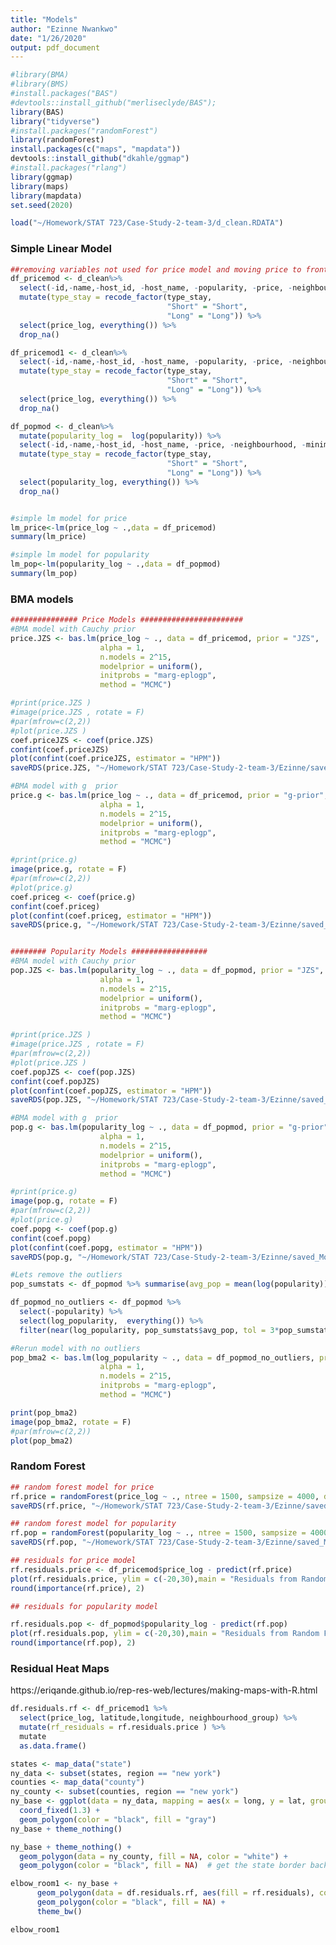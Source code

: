 ```yaml
---
title: "Models"
author: "Ezinne Nwankwo"
date: "1/26/2020"
output: pdf_document
---
```


```r

#library(BMA)
#library(BMS)
#install.packages("BAS")
#devtools::install_github("merliseclyde/BAS");
library(BAS)
library("tidyverse")
#install.packages("randomForest")
library(randomForest)
install.packages(c("maps", "mapdata"))
devtools::install_github("dkahle/ggmap")
#install.packages("rlang")
library(ggmap)
library(maps)
library(mapdata)
set.seed(2020)

```

```r
load("~/Homework/STAT 723/Case-Study-2-team-3/d_clean.RDATA")
```


### Simple Linear Model 

```r
##removing variables not used for price model and moving price to front of dataframe
df_pricemod <- d_clean%>% 
  select(-id,-name,-host_id, -host_name, -popularity, -price, -neighbourhood, -latitude, -longitude, -minimum_nights, -days_since_last, -dist_closest_metro) %>% 
  mutate(type_stay = recode_factor(type_stay, 
                                   "Short" = "Short", 
                                   "Long" = "Long")) %>% 
  select(price_log, everything()) %>% 
  drop_na()

df_pricemod1 <- d_clean%>% 
  select(-id,-name,-host_id, -host_name, -popularity, -price, -neighbourhood, -minimum_nights, -days_since_last, -dist_closest_metro) %>% 
  mutate(type_stay = recode_factor(type_stay, 
                                   "Short" = "Short", 
                                   "Long" = "Long")) %>% 
  select(price_log, everything()) %>% 
  drop_na()

df_popmod <- d_clean%>% 
  mutate(popularity_log =  log(popularity)) %>% 
  select(-id,-name,-host_id, -host_name, -price, -neighbourhood, -minimum_nights, -days_since_last, -dist_closest_metro, -price_log, -popularity) %>% 
  mutate(type_stay = recode_factor(type_stay, 
                                   "Short" = "Short", 
                                   "Long" = "Long")) %>% 
  select(popularity_log, everything()) %>% 
  drop_na()


#simple lm model for price
lm_price<-lm(price_log ~ .,data = df_pricemod)
summary(lm_price)

#simple lm model for popularity
lm_pop<-lm(popularity_log ~ .,data = df_popmod)
summary(lm_pop)


```

### BMA models

```r
############### Price Models #######################
#BMA model with Cauchy prior
price.JZS <- bas.lm(price_log ~ ., data = df_pricemod, prior = "JZS", 
                    alpha = 1, 
                    n.models = 2^15,
                    modelprior = uniform(),
                    initprobs = "marg-eplogp",
                    method = "MCMC")

#print(price.JZS )
#image(price.JZS , rotate = F)
#par(mfrow=c(2,2))
#plot(price.JZS )
coef.priceJZS <- coef(price.JZS)
confint(coef.priceJZS)
plot(confint(coef.priceJZS, estimator = "HPM"))
saveRDS(price.JZS, "~/Homework/STAT 723/Case-Study-2-team-3/Ezinne/saved_Models/price_bma_JZS.rds")

#BMA model with g  prior
price.g <- bas.lm(price_log ~ ., data = df_pricemod, prior = "g-prior", 
                    alpha = 1, 
                    n.models = 2^15,
                    modelprior = uniform(),
                    initprobs = "marg-eplogp",
                    method = "MCMC")

#print(price.g)
image(price.g, rotate = F)
#par(mfrow=c(2,2))
#plot(price.g)
coef.priceg <- coef(price.g)
confint(coef.priceg)
plot(confint(coef.priceg, estimator = "HPM"))
saveRDS(price.g, "~/Homework/STAT 723/Case-Study-2-team-3/Ezinne/saved_Models/price_bma_g.rds")


######## Popularity Models #################
#BMA model with Cauchy prior
pop.JZS <- bas.lm(popularity_log ~ ., data = df_popmod, prior = "JZS", 
                    alpha = 1, 
                    n.models = 2^15,
                    modelprior = uniform(),
                    initprobs = "marg-eplogp",
                    method = "MCMC")

#print(price.JZS )
#image(price.JZS , rotate = F)
#par(mfrow=c(2,2))
#plot(price.JZS )
coef.popJZS <- coef(pop.JZS)
confint(coef.popJZS)
plot(confint(coef.popJZS, estimator = "HPM"))
saveRDS(pop.JZS, "~/Homework/STAT 723/Case-Study-2-team-3/Ezinne/saved_Models/pop_bma_JZS.rds")

#BMA model with g  prior
pop.g <- bas.lm(popularity_log ~ ., data = df_popmod, prior = "g-prior", 
                    alpha = 1, 
                    n.models = 2^15,
                    modelprior = uniform(),
                    initprobs = "marg-eplogp",
                    method = "MCMC")

#print(price.g)
image(pop.g, rotate = F)
#par(mfrow=c(2,2))
#plot(price.g)
coef.popg <- coef(pop.g)
confint(coef.popg)
plot(confint(coef.popg, estimator = "HPM"))
saveRDS(pop.g, "~/Homework/STAT 723/Case-Study-2-team-3/Ezinne/saved_Models/pop_bma_g.rds")

#Lets remove the outliers
pop_sumstats <- df_popmod %>% summarise(avg_pop = mean(log(popularity)), sd_pop = sd(log(popularity)), min_pop = min(log(popularity)), max_pop = max(log(popularity)))

df_popmod_no_outliers <- df_popmod %>% 
  select(-popularity) %>% 
  select(log_popularity,  everything()) %>% 
  filter(near(log_popularity, pop_sumstats$avg_pop, tol = 3*pop_sumstats$sd_pop))

#Rerun model with no outliers
pop_bma2 <- bas.lm(log_popularity ~ ., data = df_popmod_no_outliers, prior = "JZS", 
                    alpha = 1, 
                    n.models = 2^15,
                    initprobs = "marg-eplogp",
                    method = "MCMC")

print(pop_bma2)
image(pop_bma2, rotate = F)
#par(mfrow=c(2,2))
plot(pop_bma2)

```


### Random Forest 

```r

## random forest model for price
rf.price = randomForest(price_log ~ ., ntree = 1500, sampsize = 4000, data = df_pricemod, do.trace = 100)
saveRDS(rf.price, "~/Homework/STAT 723/Case-Study-2-team-3/Ezinne/saved_Models/price_rf.rds")

## random forest model for popularity
rf.pop = randomForest(popularity_log ~ ., ntree = 1500, sampsize = 4000, data = df_popmod, do.trace = 100)
saveRDS(rf.pop, "~/Homework/STAT 723/Case-Study-2-team-3/Ezinne/saved_Models/pop_rf.rds")
```



```r
## residuals for price model
rf.residuals.price <- df_pricemod$price_log - predict(rf.price) 
plot(rf.residuals.price, ylim = c(-20,30),main = "Residuals from Random Forest Model")
round(importance(rf.price), 2)

## residuals for popularity model

rf.residuals.pop <- df_popmod$popularity_log - predict(rf.pop) 
plot(rf.residuals.pop, ylim = c(-20,30),main = "Residuals from Random Forest Model")
round(importance(rf.pop), 2)

```




### Residual Heat Maps

https://eriqande.github.io/rep-res-web/lectures/making-maps-with-R.html
```r

df.residuals.rf <- df_pricemod1 %>% 
  select(price_log, latitude,longitude, neighbourhood_group) %>% 
  mutate(rf_residuals = rf.residuals.price ) %>% 
  mutate 
  as.data.frame() 

states <- map_data("state")
ny_data <- subset(states, region == "new york")
counties <- map_data("county")
ny_county <- subset(counties, region == "new york")
ny_base <- ggplot(data = ny_data, mapping = aes(x = long, y = lat, group = group)) + 
  coord_fixed(1.3) + 
  geom_polygon(color = "black", fill = "gray")
ny_base + theme_nothing()

ny_base + theme_nothing() + 
  geom_polygon(data = ny_county, fill = NA, color = "white") +
  geom_polygon(color = "black", fill = NA)  # get the state border back on top 

elbow_room1 <- ny_base + 
      geom_polygon(data = df.residuals.rf, aes(fill = rf.residuals), color = "white") +
      geom_polygon(color = "black", fill = NA) +
      theme_bw() 

elbow_room1 

```

